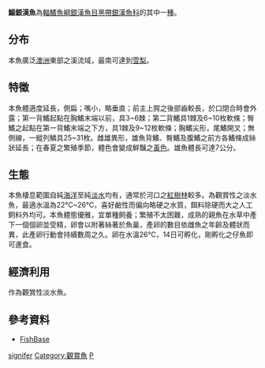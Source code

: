 {{Speciesbox
| genus = Pseudomugil
| species = signifer
| status = NE
| status_system = iucn3.1
| authority = [[Kner|Kner]], 1866
}}
'''鯔銀漢魚'''為[[輻鰭魚綱|輻鰭魚綱]][[銀漢魚目|銀漢魚目]][[黑帶銀漢魚科|黑帶銀漢魚科]]的其中一[[種|種]]。

==分布==
本魚廣泛[[澳洲|澳洲]]東部之溪流域，最南可達到[[悉尼|雪梨]]。
==特徵==
本魚體適度延長，側扁；嘴小，略垂直；前主上腭之後部齒較長，於口閉合時會外露；第一背鰭起點在胸鰭末端以前，具3~6棘；第二背鰭具1棘及6~10枚軟條；臀鰭之起點在第一背鰭末端之下方，具1棘及9~12枚軟條；胸鰭尖形，尾鰭開叉；無側線，一縱列鱗具25~31枚。雌雄異形，雄魚背鰭、臀鰭及腹鰭之前方各鰭條成絲狀延長；在春夏之繁殖季節，體色會變成鮮豔之[[黃色|黃色]]。雄魚體長可達7公分。

==生態==
本魚棲息範圍自純[[海洋|海洋]]至純[[淡水|淡水]]均有，通常於河口之[[紅樹林|紅樹林]]較多。為觀賞性之淡水魚，最適水溫為22℃~26℃，喜好鹼性而偏向略硬之水質，餌料除硬而大之人工飼料外均可。本魚體態優雅，宜單種飼養；繁殖不太困難，成熟的親魚在水草中產下一個個卵並受精，卵會以附著絲著於魚巢，產卵的數目依雌魚之年齡及體狀而異，此產卵行動會持續數周之久。卵在水溫26℃，14日可孵化，剛孵化之仔魚即可進食。

==經濟利用==
作為觀賞性淡水魚。

==參考資料==
* [https://www.fishbase.de/summary/22750 FishBase]{{Wayback|url=https://www.fishbase.de/summary/22750 |date=20151125192902 }}
{{Taxonbar|from=Q1816865}}

[[Category:鯔銀漢魚屬|signifer]]
[[Category:觀賞魚|Category:觀賞魚]]
[[Category:1866年描述的魚類|P]]